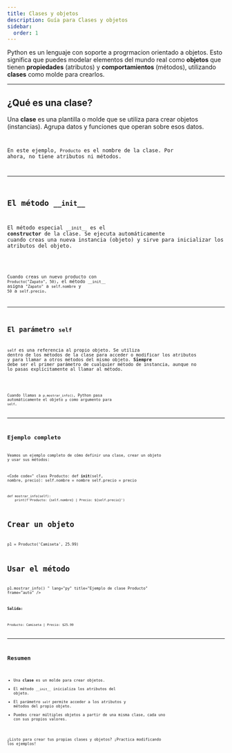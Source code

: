 ```yaml
---
title: Clases y objetos
description: Guía para Clases y objetos
sidebar:
  order: 1
---
```



Python es un lenguaje con soporte a progrmacion orientado a objetos. Esto significa que puedes modelar elementos del mundo real como **objetos** que tienen **propiedades** (atributos) y **comportamientos** (métodos), utilizando **clases** como molde para crearlos.

---

## ¿Qué es una clase?

Una **clase** es una plantilla o molde que se utiliza para crear objetos (instancias). Agrupa datos y funciones que operan sobre esos datos.

<Code 
code="
class Producto:
    pass
"
lang="py" 
title="Definición de clase" 
mark="highlights"
frame='auto' />

En este ejemplo, `Producto` es el nombre de la clase. Por ahora, no tiene atributos ni métodos.

---

## El método `__init__`

El método especial `__init__` es el **constructor** de la clase. Se ejecuta automáticamente cuando creas una nueva instancia (objeto) y sirve para inicializar los atributos del objeto.

<Code 
code="
class Producto:
    def __init__(self, nombre, precio):
        self.nombre = nombre
        self.precio = precio
"
lang="py" 
title="Constructor (__init__)" 
mark="highlights"
frame='auto' />

Cuando creas un nuevo producto con `Producto("Zapato", 50)`, el método `__init__` asigna `"Zapato"` a `self.nombre` y `50` a `self.precio`.

---

## El parámetro `self`

`self` es una referencia al propio objeto. Se utiliza dentro de los métodos de la clase para acceder o modificar los atributos y para llamar a otros métodos del mismo objeto. **Siempre** debe ser el primer parámetro de cualquier método de instancia, aunque no lo pasas explícitamente al llamar al método.

<Code 
code="
class Producto:
    def mostrar_info(self):
        print(self.nombre, self.precio)
"
lang="py" 
title="Uso de self" 
mark="highlights"
frame='auto' />

Cuando llamas a `p.mostrar_info()`, Python pasa automáticamente el objeto `p` como argumento para `self`.

---

## Ejemplo completo

Veamos un ejemplo completo de cómo definir una clase, crear un objeto y usar sus métodos:

<Code
code="
class Producto:
    def __init__(self, nombre, precio):
        self.nombre = nombre
        self.precio = precio

    def mostrar_info(self):
        print(f'Producto: {self.nombre} | Precio: ${self.precio}')

# Crear un objeto
p1 = Producto('Camiseta', 25.99)

# Usar el método
p1.mostrar_info()
"
lang="py"
title="Ejemplo de clase Producto"
frame="auto"
/>

**Salida:**
```
Producto: Camiseta | Precio: $25.99
```

---

## Resumen

- Una **clase** es un molde para crear objetos.
- El método `__init__` inicializa los atributos del objeto.
- El parámetro `self` permite acceder a los atributos y métodos del propio objeto.
- Puedes crear múltiples objetos a partir de una misma clase, cada uno con sus propios valores.

¿Listo para crear tus propias clases y objetos? ¡Practica modificando los ejemplos!